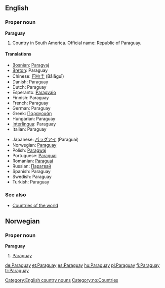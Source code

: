 ==English==

===Proper noun===
'''Paraguay'''

# Country in South America. Official name: Republic of Paraguay.

====Translations====
{{top}}
*[[Bosnian]]: [[Paragvaj]] {{m}}
*[[Breton]]: Paraguay
*Chinese: [[巴拉圭]] (Bālāguī)
*Danish: Paraguay
*Dutch: Paraguay
*Esperanto: [[Paragvajo]]
*Finnish: Paraguay
*French: Paraguay {{m}}
*German: Paraguay
*Greek: [[Παραγουάη]]
*Hungarian: Paraguay
*[[Interlingua]]: Paraguay
*Italian: Paraguay {{m}}
{{mid}}
*Japanese: [[パラグアイ]] (Paraguai)
*Norwegian: [[#Norwegian|Paraguay]]
*Polish: [[Paragwaj]]
*Portuguese: [[Paraguai]]
*Romanian: [[Paraguai]] {{n}}
*Russian: [[Парагвай]]
*Spanish: Paraguay {{m}}
*Swedish: Paraguay
*Turkish: Paraguay
{{bottom}}

===See also===
*[[Countries of the world]]

[[Category:English country nouns]]

==Norwegian==
===Proper noun===
[[Category:no:Countries]]
'''Paraguay'''
#[[#English|Paraguay]]

[[de:Paraguay]]
[[et:Paraguay]]
[[es:Paraguay]]
[[hu:Paraguay]]
[[pl:Paraguay]]
[[fi:Paraguay]]
[[tr:Paraguay]]